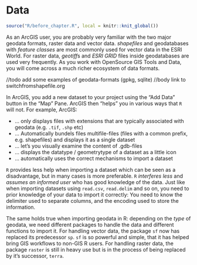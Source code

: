 # Data

```r
source("R/before_chapter.R", local = knitr::knit_global())
```

As an ArcGIS user, you are probably very familiar with the two major geodata formats, raster data and vector data. *shapefiles* and geodatabases with *feature classes* are most commonly used for vector data in the ESRI World. For raster data, *geotiff*s and *ESRI GRID* files inside geodatabases are used very frequently. As you work with OpenSource GIS Tools and Data, you will come across a much richer ecosystem of data formats. 

//todo add some examples of geodata-formats (gpkg, sqlite)
//body link to switchfromshapefile.org



In ArcGIS, you add a new dataset to your project using the "Add Data" button in the "Map" Pane. ArcGIS then "helps" you in various ways that `R` will not. For example, ArcGIS:

- ... only displays files with extensions that are typically associated with geodata (e.g. `.tif`, `.shp` etc)
- ... Automatically bundels files multifile-files (files with a common prefix, e.g. shapefiles) and displays it as a single dataset
- ... let's you visually examine the content of .gdb-files
- ... displays the datatype / geometrytype of a dataset as a little icon
- ... automatically uses the correct mechanisms to import a dataset  <!-- (so you dont have to care whether it is raster, vector, multiband or singleband format) -->

`R` provides less help when importing a dataset which can be seen as a disadvantage, but in many cases is more preferable. `R` *interferes less* and *assumes an informed user* who has good knowledge of the data. Just like when importing datasets using `read.csv`, `read.delim` and so on, you need to prior knowledge of your data to import it correctly: You need to know the delimiter used to separate columns, and the encoding used to store the information. 

<!-- Similar, importing geodata into R requires specific functions depending on the dataset, and sometimes specific arguments depending on the characteristics of you dataset.  -->

The same holds true when importing geodata in R: depending on the *type* of geodata, we need different packages to handle the data and different functions to import it. For handling vector data, the package `sf` now has replaced its predecessor `sp`. `sf` is so powerful and simple, that it has helped bring GIS workflows to non-GIS R users. For handling raster data, the package `raster` is still in heavy use but is in the process of being replaced by it's successor, `terra`.



